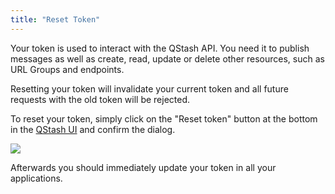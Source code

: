 ```yaml
---
title: "Reset Token"
---
```


Your token is used to interact with the QStash API. You need it to publish
messages as well as create, read, update or delete other resources, such as
URL Groups and endpoints.

Resetting your token will invalidate your current token and all future requests
with the old token will be rejected.

To reset your token, simply click on the "Reset token" button at the bottom in
the [QStash UI](https://console.upstash.com/qstash) and confirm the dialog.

![](/img/qstash/reset_token.png)

Afterwards you should immediately update your token in all your applications.
